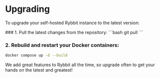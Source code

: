 

# Upgrading

To upgrade your self-hosted Rybbit instance to the latest version:

<Steps>
### 1. Pull the latest changes from the repository:
```bash
git pull
```

### 2. Rebuild and restart your Docker containers:
```bash
docker compose up -d --build
```
</Steps>

We add great features to Rybbit all the time, so upgrade often to get your hands on the latest and greatest!
